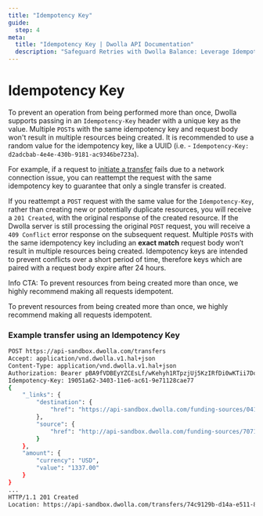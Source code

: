 ```yaml
---
title: "Idempotency Key"
guide:
  step: 4
meta:
  title: "Idempotency Key | Dwolla API Documentation"
  description: "Safeguard Retries with Dwolla Balance: Leverage Idempotency Keys. Streamline your Dwolla Balance integrations with Idempotency Keys. Generate unique keys to prevent accidental duplicate transactions and ensure predictable API behavior. Build robust and reliable financial applications with confidence."
---
```


# Idempotency Key

To prevent an operation from being performed more than once, Dwolla supports passing in an `Idempotency-Key` header with a unique key as the value. Multiple `POST`s with the same idempotency key and request body won't result in multiple resources being created. It is recommended to use a random value for the idempotency key, like a UUID (i.e. - `Idempotency-Key: d2adcbab-4e4e-430b-9181-ac9346be723a`).

For example, if a request to [initiate a transfer](/docs/balance/api-reference/transfers/initiate) fails due to a network connection issue, you can reattempt the request with the same idempotency key to guarantee that only a single transfer is created.

If you reattempt a `POST` request with the same value for the `Idempotency-Key`, rather than creating new or potentially duplicate resources, you will receive a `201 Created`, with the original response of the created resource. If the Dwolla server is still processing the original `POST` request, you will receive a `409 Conflict` error response on the subsequent request. Multiple `POST`s with the same idempotency key including an **exact match** request body won’t result in multiple resources being created. Idempotency keys are intended to prevent conflicts over a short period of time, therefore keys which are paired with a request body expire after 24 hours.

Info CTA: To prevent resources from being created more than once, we highly recommend making all requests idempotent.

<AlertBar variation="info">
  To prevent resources from being created more than once, we highly recommend
  making all requests idempotent.
</AlertBar>

### Example transfer using an Idempotency Key

```bash
POST https://api-sandbox.dwolla.com/transfers
Accept: application/vnd.dwolla.v1.hal+json
Content-Type: application/vnd.dwolla.v1.hal+json
Authorization: Bearer pBA9fVDBEyYZCEsLf/wKehyh1RTpzjUj5KzIRfDi0wKTii7DqY
Idempotency-Key: 19051a62-3403-11e6-ac61-9e71128cae77
{
    "_links": {
        "destination": {
            "href": "https://api-sandbox.dwolla.com/funding-sources/04173e17-6398-4d36-a167-9d98c4b1f1c3"
        },
        "source": {
            "href": "http://api-sandbox.dwolla.com/funding-sources/707177c3-bf15-4e7e-b37c-55c3898d9bf4"
        }
    },
    "amount": {
        "currency": "USD",
        "value": "1337.00"
    }
}
...
HTTP/1.1 201 Created
Location: https://api-sandbox.dwolla.com/transfers/74c9129b-d14a-e511-80da-0aa34a9b2388

```

